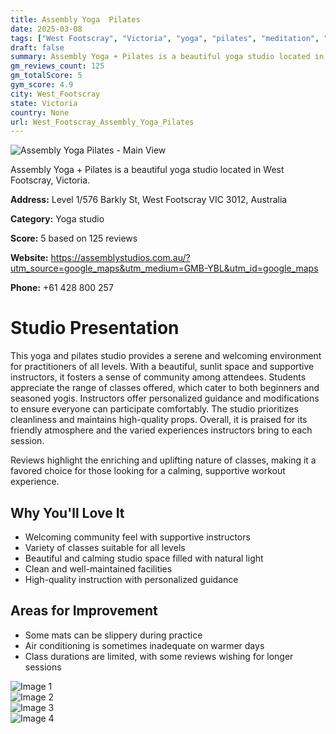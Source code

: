 ```yaml
---
title: Assembly Yoga  Pilates
date: 2025-03-08
tags: ["West Footscray", "Victoria", "yoga", "pilates", "meditation", "community-oriented", "welcoming atmosphere", "West Footscray"]  
draft: false
summary: Assembly Yoga + Pilates is a beautiful yoga studio located in West Footscray, Victoria.
gm_reviews_count: 125
gm_totalScore: 5
gym_score: 4.9
city: West_Footscray
state: Victoria
country: None
url: West_Footscray_Assembly_Yoga_Pilates
---
```


<div className="aspect-[16/9] relative my-8">
  <img 
    src="https://lh5.googleusercontent.com/p/AF1QipOKlsnEzSAc31BA2OIHqp4oJ2kQxQUMBiNSryjm=w1920-h1080-k-no"
    alt="Assembly Yoga  Pilates - Main View"
    className="object-cover absolute inset-0 w-full h-full rounded-lg"
  />
</div>

Assembly Yoga + Pilates is a beautiful yoga studio located in West Footscray, Victoria.

**Address:** Level 1/576 Barkly St, West Footscray VIC 3012, Australia

**Category:** Yoga studio

**Score:** 5 based on 125 reviews

**Website:** https://assemblystudios.com.au/?utm_source=google_maps&utm_medium=GMB-YBL&utm_id=google_maps

**Phone:** +61 428 800 257

# Studio Presentation

This yoga and pilates studio provides a serene and welcoming environment for practitioners of all levels. With a beautiful, sunlit space and supportive instructors, it fosters a sense of community among attendees. Students appreciate the range of classes offered, which cater to both beginners and seasoned yogis. Instructors offer personalized guidance and modifications to ensure everyone can participate comfortably. The studio prioritizes cleanliness and maintains high-quality props. Overall, it is praised for its friendly atmosphere and the varied experiences instructors bring to each session.

Reviews highlight the enriching and uplifting nature of classes, making it a favored choice for those looking for a calming, supportive workout experience.

## Why You'll Love It

- Welcoming community feel with supportive instructors
- Variety of classes suitable for all levels
- Beautiful and calming studio space filled with natural light
- Clean and well-maintained facilities
- High-quality instruction with personalized guidance

## Areas for Improvement

- Some mats can be slippery during practice
- Air conditioning is sometimes inadequate on warmer days
- Class durations are limited, with some reviews wishing for longer sessions

<div className="grid grid-cols-1 xl:grid-cols-2 gap-4 my-8">
<div className="aspect-[4/3] relative"><img src="https://lh5.googleusercontent.com/p/AF1QipMp59QFQeTuc2-TOlJtUq4GCDQusSebLNPynmH9=w1920-h1080-k-no" alt="Image 1" className="object-cover absolute inset-0 w-full h-full rounded-lg" /></div>
<div className="aspect-[4/3] relative"><img src="https://lh5.googleusercontent.com/p/AF1QipM4Rxntu9TVsQzWy4Byy-w7WWcvptrFA8iyITbV=w1920-h1080-k-no" alt="Image 2" className="object-cover absolute inset-0 w-full h-full rounded-lg" /></div>
<div className="aspect-[4/3] relative"><img src="https://lh5.googleusercontent.com/p/AF1QipPkqBFMHj3UFH7OJXzE3jbhJD2IYKCa3uVzlyqp=w1920-h1080-k-no" alt="Image 3" className="object-cover absolute inset-0 w-full h-full rounded-lg" /></div>
<div className="aspect-[4/3] relative"><img src="https://lh5.googleusercontent.com/p/AF1QipORJqOb27WKIkvKeq2YgZI5o3ivPestLI6__sYo=w1920-h1080-k-no" alt="Image 4" className="object-cover absolute inset-0 w-full h-full rounded-lg" /></div>
</div>